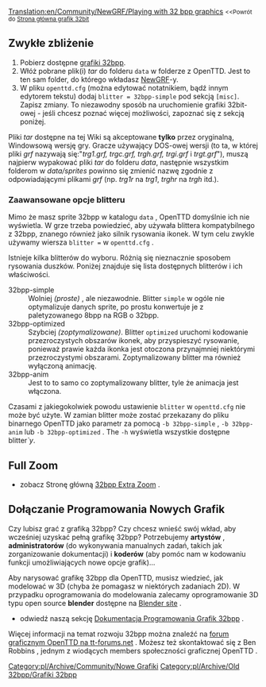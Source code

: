 [[Translation:en/Community/NewGRF/Playing with 32 bpp graphics]]
{{pl/Tłumaczenie|oryg. = en/Community/NewGRF/Playing with 32 bpp graphics
|z     = en
|na    = pl
|Postępy = 30}}
<small><<Powrót do [[pl/Archive/Old 32bpp/Rozwój Grafiki 32bpp|Strona główna grafik 32bit]]</small>
{{pl/Zgodne Wersje|0.6|align="right"}}

==Zwykłe zbliżenie==
# Pobierz dostępne  [[pl/Archive/Old 32bpp/Lista do pobrania 32bpp tary|grafiki 32bpp]].
# Włóż pobrane plik(i) ''tar'' do folderu <code>data</code> w folderze z OpenTTD. Jest to ten sam folder, do którego wkładasz [[pl/Manual/NewGRF|NewGRF]]-y.
# W pliku <code>openttd.cfg</code> (można edytować notatnikiem, bądź innym edytorem tekstu) dodaj <code>blitter = 32bpp-simple</code> pod sekcją <code>[misc]</code>. Zapisz zmiany. To niezawodny sposób na uruchomienie grafiki 32bit-owej - jeśli chcesz poznać więcej możliwości, zapoznać się z sekcją poniżej.

Pliki ''tar'' dostępne na tej Wiki są akceptowane '''tylko''' przez oryginalną, Windowsową wersję gry. Gracze używający DOS-owej wersji (to ta, w której pliki ''grf'' nazywają się:"''trg1.grf, trgc.grf, trgh.grf, trgi.grf'' i ''trgt.grf''"), muszą najpierw wypakować pliki ''tar'' do folderu ''data'', następnie wszystkim folderom w ''data/sprites'' powinno się zmienić nazwę zgodnie z odpowiadającymi plikami ''grf'' (np. ''trg1r'' na ''trg1'', ''trghr'' na ''trgh'' itd.).

===Zaawansowane opcje blitteru===

Mimo że masz sprite 32bpp w katalogu <code>data</code> , OpenTTD domyślnie ich nie wyświetla. W grze trzeba powiedzieć, aby używała blittera kompatybilnego z 32bpp, znanego również jako silnik rysowania ikonek. W tym celu zwykle używamy wiersza <code>blitter =</code> w <code>openttd.cfg</code> .
    
Istnieje kilka blitterów do wyboru. Różnią się nieznacznie sposobem rysowania duszków. Poniżej znajduje się lista dostępnych blitterów i ich właściwości.

;32bpp-simple
:Wolniej ''(proste)'' , ale niezawodnie. Blitter <code>simple</code> w ogóle nie optymalizuje danych sprite, po prostu konwertuje je z paletyzowanego 8bpp na RGB o 32bpp.
;32bpp-optimized
:Szybciej ''(zoptymalizowane)''. Blitter <code>optimized</code> uruchomi kodowanie przezroczystych obszarów ikonek, aby przyspieszyć rysowanie, ponieważ prawie każda ikonka jest otoczona przynajmniej niektórymi przezroczystymi obszarami. Zoptymalizowany blitter ma również wyłączoną animację.
;32bpp-anim
:Jest to to samo co zoptymalizowany blitter, tyle że animacja jest włączona.

Czasami z jakiegokolwiek powodu ustawienie <code>blitter</code> w <code>openttd.cfg</code> nie może być użyte. W zamian blitter może zostać przekazany do pliku binarnego OpenTTD jako parametr za pomocą  <code>-b 32bpp-simple</code> , <code>-b 32bpp-anim</code> lub <code>-b 32bpp-optimized</code> . The <code>-h</code> wyświetla wszystkie dostępne blitter''`y''.

==Full Zoom==

* zobacz Stronę główną [[pl/Community/NewGRF/Rozgrywka z grafiką 32 bpp|32bpp Extra Zoom]] .


==Dołączanie Programowania Nowych Grafik==

Czy lubisz grać z grafiką 32bpp? Czy chcesz wnieść swój wkład, aby wcześniej uzyskać pełną grafikę 32bpp? Potrzebujemy '''artystów''' , '''administratorów''' (do wykonywania manualnych zadań, takich jak zorganizowanie dokumentacji) i '''koderów''' (aby pomóc nam w kodowaniu funkcji umożliwiających nowe opcje grafik)...

Aby narysować grafikę 32bpp dla OpenTTD, musisz wiedzieć, jak modelować w 3D (chyba że pomagasz w niektórych zadaniach 2D). W przypadku oprogramowania do modelowania zalecamy oprogramowanie 3D typu open source '''blender''' dostępne na [http://blender.org Blender site] .

* odwiedź naszą sekcję [[pl/Archive/Old 32bpp/Dokumentacja Rozwijania Grafik 32bpp|Dokumentacja Programowania Grafik 32bpp]] .

Więcej informacji na temat rozwoju 32bpp można znaleźć na [http://www.tt-forums.net/viewforum.php?f=36 forum graficznym OpenTTD na tt-forums.net] . Możesz też skontaktować się z  Ben Robbins , jednym z wiodących members społeczności graficznej OpenTTD .


<!--{{Navbox Graphics Development}}-->{{pl/Archive/Old 32bpp/Navbox Programowanie grafik}}

<!--[[Category:New Graphics]][[Category:32bpp Graphics]]-->[[Category:pl/Archive/Community/Nowe Grafiki]][[Category:pl/Archive/Old 32bpp/Grafiki 32bpp]]